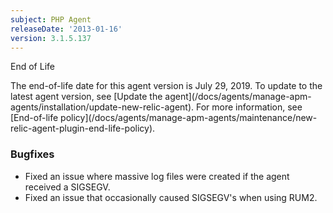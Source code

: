 ```yaml
---
subject: PHP Agent
releaseDate: '2013-01-16'
version: 3.1.5.137
---
```


End of Life

<Callout variant="important">
  The end-of-life date for this agent version is July 29, 2019. To update to the latest agent version, see [Update the agent](/docs/agents/manage-apm-agents/installation/update-new-relic-agent). For more information, see [End-of-life policy](/docs/agents/manage-apm-agents/maintenance/new-relic-agent-plugin-end-life-policy).
</Callout>

### Bugfixes

* Fixed an issue where massive log files were created if the agent received a SIGSEGV.
* Fixed an issue that occasionally caused SIGSEGV's when using RUM2.
